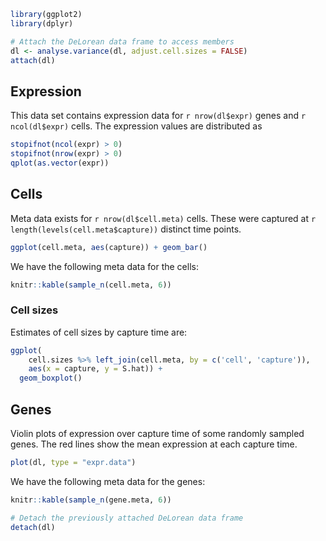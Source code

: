 ```r
library(ggplot2)
library(dplyr)
```


```r
# Attach the DeLorean data frame to access members
dl <- analyse.variance(dl, adjust.cell.sizes = FALSE)
attach(dl)
```


## Expression
This data set contains expression data for
`r nrow(dl$expr)` genes and `r ncol(dl$expr)` cells.
The expression values are distributed as
```r
stopifnot(ncol(expr) > 0)
stopifnot(nrow(expr) > 0)
qplot(as.vector(expr))
```


## Cells
Meta data exists for `r nrow(dl$cell.meta)` cells. These were captured at
`r length(levels(cell.meta$capture))` distinct time points.
```r
ggplot(cell.meta, aes(capture)) + geom_bar()
```

We have the following meta data for the cells:
```r
knitr::kable(sample_n(cell.meta, 6))
```

### Cell sizes
Estimates of cell sizes by capture time are:
```r
ggplot(
    cell.sizes %>% left_join(cell.meta, by = c('cell', 'capture')),
    aes(x = capture, y = S.hat)) +
  geom_boxplot()
```


## Genes
Violin plots of expression over capture time of some randomly sampled genes.
The red lines show the mean expression at each capture time.
```r
plot(dl, type = "expr.data")
```

We have the following meta data for the genes:
```r
knitr::kable(sample_n(gene.meta, 6))
```


```r
# Detach the previously attached DeLorean data frame
detach(dl)
```
